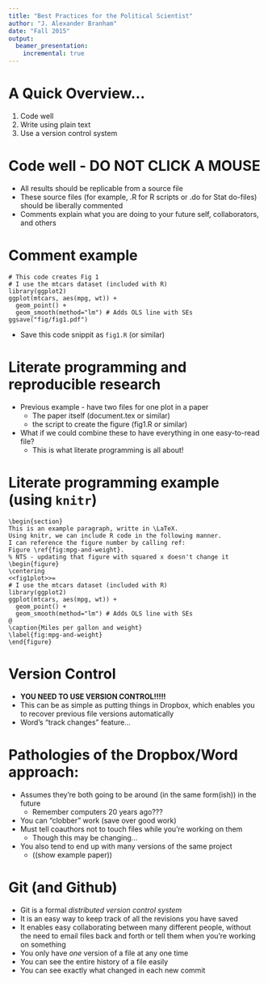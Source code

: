 ```yaml
---
title: "Best Practices for the Political Scientist"
author: "J. Alexander Branham"
date: "Fall 2015"
output: 
  beamer_presentation:
    incremental: true
---
```


# A Quick Overview...
1. Code well
2. Write using plain text
3. Use a version control system 

# Code well - DO NOT CLICK A MOUSE
* All results should be replicable from a source file
* These source files (for example, .R for R scripts or .do for Stat do-files) should be liberally commented
* Comments explain what you are doing to your future self, collaborators, and others 

# Comment example
```
# This code creates Fig 1
# I use the mtcars dataset (included with R)
library(ggplot2)
ggplot(mtcars, aes(mpg, wt)) + 
  geom_point() + 
  geom_smooth(method="lm") # Adds OLS line with SEs
ggsave("fig/fig1.pdf")
```
* Save this code snippit as `fig1.R` (or similar)

# Literate programming and reproducible research 
* Previous example - have two files for one plot in a paper
    + The paper itself (document.tex or similar)
    + the script to create the figure (fig1.R or similar)
* What if we could combine these to have everything in one easy-to-read file? 
    + This is what literate programming is all about!

# Literate programming example (using `knitr`)

```
\begin{section}
This is an example paragraph, writte in \LaTeX. 
Using knitr, we can include R code in the following manner.
I can reference the figure number by calling ref:
Figure \ref{fig:mpg-and-weight}. 
% NTS - updating that figure with squared x doesn't change it 
\begin{figure}
\centering
<<fig1plot>>= 
# I use the mtcars dataset (included with R)
library(ggplot2)
ggplot(mtcars, aes(mpg, wt)) + 
  geom_point() + 
  geom_smooth(method="lm") # Adds OLS line with SEs
@
\caption{Miles per gallon and weight}
\label{fig:mpg-and-weight}
\end{figure}
```

# Version Control
* **YOU NEED TO USE VERSION CONTROL!!!!!**
* This can be as simple as putting things in Dropbox, which enables you to recover previous file versions automatically
* Word's "track changes" feature... 

# Pathologies of the Dropbox/Word approach:
* Assumes they're both going to be around (in the same form(ish)) in the future
    + Remember computers 20 years ago???
* You can "clobber" work (save over good work)
* Must tell coauthors not to touch files while you're working on them
    + Though this may be changing...
* You also tend to end up with many versions of the same project
    + ((show example paper))

# Git (and Github)
* Git is a formal *distributed version control system*
* It is an easy way to keep track of all the revisions you have saved
* It enables easy collaborating between many different people, without the need to email files back and forth or tell them when you're working on something 
* You only have *one* version of a file at any one time
* You can see the entire history of a file easily
* You can see exactly what changed in each new commit 